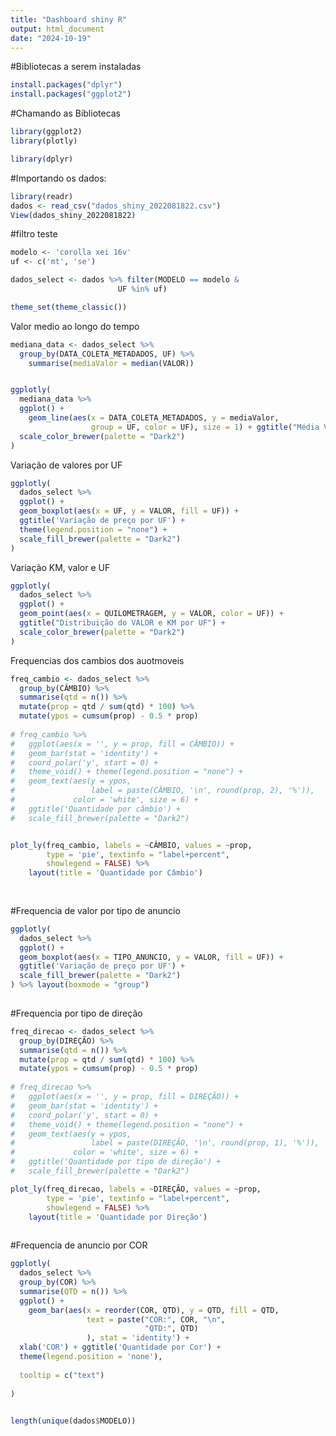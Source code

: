 ```yaml
---
title: "Dashboard shiny R"
output: html_document
date: "2024-10-19"
---
```


#Bibliotecas a serem instaladas
```r
install.packages("dplyr")
install.packages("ggplot2")

```

#Chamando as Bibliotecas
```r
library(ggplot2)
library(plotly)
```


```r
library(dplyr)
```


#Importando os dados:
```r
library(readr)
dados <- read_csv("dados_shiny_2022081822.csv")
View(dados_shiny_2022081822)
```
#filtro teste
```r
modelo <- 'corolla xei 16v' 
uf <- c('mt', 'se')

dados_select <- dados %>% filter(MODELO == modelo &
                        UF %in% uf)

```


```r
theme_set(theme_classic())
```

Valor medio ao longo do tempo

```r
mediana_data <- dados_select %>%
  group_by(DATA_COLETA_METADADOS, UF) %>%
    summarise(mediaValor = median(VALOR))


ggplotly(
  mediana_data %>%
  ggplot() + 
    geom_line(aes(x = DATA_COLETA_METADADOS, y = mediaValor,
                  group = UF, color = UF), size = 1) + ggtitle("Média Valor") +
  scale_color_brewer(palette = "Dark2")
)
```
Variação de valores por UF
```r
ggplotly(
  dados_select %>%
  ggplot() + 
  geom_boxplot(aes(x = UF, y = VALOR, fill = UF)) +
  ggtitle('Variação de preço por UF') +
  theme(legend.position = "none") +
  scale_fill_brewer(palette = "Dark2")
)

```

Variação KM, valor e UF

```r
ggplotly(
  dados_select %>%
  ggplot() + 
  geom_point(aes(x = QUILOMETRAGEM, y = VALOR, color = UF)) +
  ggtitle("Distribuição do VALOR e KM por UF") +
  scale_color_brewer(palette = "Dark2")
)
```
Frequencias dos cambios dos auotmoveis

```r
freq_cambio <- dados_select %>%
  group_by(CÂMBIO) %>%
  summarise(qtd = n()) %>%
  mutate(prop = qtd / sum(qtd) * 100) %>%
  mutate(ypos = cumsum(prop) - 0.5 * prop)
  
# freq_cambio %>%
#   ggplot(aes(x = '', y = prop, fill = CÂMBIO)) +
#   geom_bar(stat = 'identity') +
#   coord_polar('y', start = 0) +
#   theme_void() + theme(legend.position = "none") +
#   geom_text(aes(y = ypos,
#                 label = paste(CÂMBIO, '\n', round(prop, 2), '%')),
#             color = 'white', size = 6) +
#   ggtitle('Quantidade por câmbio') +
#   scale_fill_brewer(palette = "Dark2")


plot_ly(freq_cambio, labels = ~CÂMBIO, values = ~prop,
        type = 'pie', textinfo = "label+percent",
        showlegend = FALSE) %>%
    layout(title = 'Quantidade por Câmbio')
  
  
```
#Frequencia de valor por tipo de anuncio
```r
ggplotly(
  dados_select %>%
  ggplot() + 
  geom_boxplot(aes(x = TIPO_ANUNCIO, y = VALOR, fill = UF)) +
  ggtitle('Variação de preço por UF') +
  scale_fill_brewer(palette = "Dark2")
) %>% layout(boxmode = "group")
  
```
#Frequencia por tipo de direção

```r
freq_direcao <- dados_select %>%
  group_by(DIREÇÃO) %>%
  summarise(qtd = n()) %>%
  mutate(prop = qtd / sum(qtd) * 100) %>%
  mutate(ypos = cumsum(prop) - 0.5 * prop)
  
# freq_direcao %>%
#   ggplot(aes(x = '', y = prop, fill = DIREÇÃO)) +
#   geom_bar(stat = 'identity') +
#   coord_polar('y', start = 0) +
#   theme_void() + theme(legend.position = "none") +
#   geom_text(aes(y = ypos,
#                 label = paste(DIREÇÃO, '\n', round(prop, 1), '%')),
#             color = 'white', size = 6) +
#   ggtitle('Quantidade por tipo de direção') +
#   scale_fill_brewer(palette = "Dark2")

plot_ly(freq_direcao, labels = ~DIREÇÃO, values = ~prop,
        type = 'pie', textinfo = "label+percent",
        showlegend = FALSE) %>%
    layout(title = 'Quantidade por Direção')
  

```


#Frequencia de anuncio por COR
```r
ggplotly(
  dados_select %>%
  group_by(COR) %>%
  summarise(QTD = n()) %>%
  ggplot() + 
    geom_bar(aes(x = reorder(COR, QTD), y = QTD, fill = QTD,
                 text = paste("COR:", COR, "\n",
                              "QTD:", QTD)
                 ), stat = 'identity') +
  xlab('COR') + ggtitle('Quantidade por Cor') +
  theme(legend.position = 'none'), 
  
  tooltip = c("text")
    
)
  
```

```r
length(unique(dados$MODELO))
```

